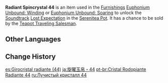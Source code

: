{{Item Infobox
|id           = 141044
|image        = Item Radiant Spincrystal.png
|type         = Adventure Items
|group        = Radiant Spincrystals
|group2       = Liyue Spincrystals
|quality      = 4
|invCategory  = Precious Items
|description  = This wondrous crystal contains a certain rhythm, like something beautiful woven from delicate silk. These items can be found throughout the mainland or from merchants who collect curios. The tune held within this crystal can be revivified in your [[Serenitea Pot]] using either "[[Euphonium Unbound: Winding]]" or "[[Euphonium Unbound: Soaring]]." The tune contained within this [[Radiant Spincrystal]] is "[[Lost Expectation]]."
|source1      = [[Chubby]]
|track        = Lost Expectation
}}
'''Radiant Spincrystal 44''' is an item used in the [[Furnishings]] [[Euphonium Unbound: Winding]] or [[Euphonium Unbound: Soaring]] to unlock the [[Soundtrack]] [[Lost Expectation]] in the [[Serenitea Pot]]. It has a chance to be sold by the [[Teapot Traveling Salesman]].

==Other Languages==
{{Other Languages
|default_hidden = 1
|en      = Radiant Spincrystal 44
|zhs     = 旋曜玉帛・其四十四
|zhs_rm  = Xuán Yào Yùbó - Qí Sìshísì
|zht     = 旋曜玉帛・其四十四
|zht_rm  = Xuán Yào Yùbó - Qí Sìshísì
|ja      = 旋曜玉帛・44
|ja_rm   = Sen'you Gyokuhaku - Yonjuuyon{{Assumed}}
|ko      = 빛나는 결정・44
|ko_rm   = Binnaneun Gyeoljeong - Sasipssa
|es      = Girocristal radiante (44)
|fr      = Gyrocristal radiant 44
|ru      = Лучистый кристалл {{tt|44|}}
|th      = Radiant Spincrystal 44
|vi      = Ngọc Thạch Âm Vang 44
|de      = Strahlender Drehkristall XLIV
|id      = Radiant Spincrystal 44
|pt      = Cristal Rodopiante Radiante 44
|tr      = Parlak Burgu Kristal 44
|it      = Voltacristallo radioso 44
}}

==Change History==
{{Change History|2.6}}

[[es:Girocristal radiante (44)]]
[[ja:旋曜玉帛・44]]
[[pt-br:Cristal Rodopiante Radiante 44]]
[[ru:Лучистый кристалл 44]]